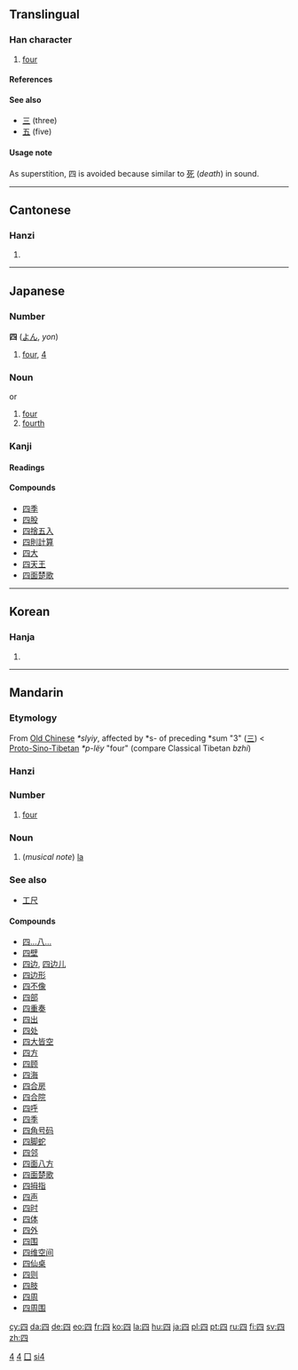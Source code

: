 {{see|肆}}<!-- may be replaced by zh-forms -->

==Translingual==
{{Han stroke|[[Image:四-bw.png|200px]]}}
===Han character===
{{Han char|rn=31|rad=囗|as=02|sn=5|four=6021<sub>0</sub>|canj=田金 (WC)}}
# [[four]]
====References====
{{Han ref|kx=0216.220|dkj=04682|dj=0439.210|hdz=10710.160|uh=56DB|ud=22235|bh=A57C|bd=42364}}

====See also====
* [[三]] (three)
* [[五]] (five)

====Usage note====
As superstition, 四 is avoided because similar to [[死]] (''death'') in sound.
----
==Cantonese==
===Hanzi===
{{yue-hanzi|jyut=|y=[[sei3]]}}
# {{defn|Cantonese}}
----
== Japanese ==
===Number===
'''四''' ([[よん]], ''yon'')
# [[four]], [[4]]

[[Category:Japanese numbers|4]]

=== Noun ===
{{ja-noun|k|hira=よん|rom=yon}} or {{ja-noun|k|hira=し|rom=shi}}
# [[four]]
# [[fourth]]

===Kanji===
{{ja-kanji|grade=1|rs=口02}}
====Readings====
{{ja-readings|on=[[し]] (''shi'')|kun=[[よん]] (''yon''), [[よっつ]] (''yottsu''), [[よつ]] (''yotsu''), [[よたび]] (''yotabi'')}}
====Compounds====
*[[四季]]
*[[四股]]
*[[四捨五入]]
*[[四則計算]]
*[[四大]]
*[[四天王]]
*[[四面楚歌]]
----
==Korean==
===Hanja===
{{ko-hanja|hangeul=사|eumhun=넉|rv=sa|mr=sa}}
# {{defn|Korean}}

[[Category:Korean numbers|4]]
----
==Mandarin==
===Etymology===

From [[Old Chinese]] ''*slyiy'', affected by *s- of preceding *sum "3" ([[三]]) < [[Proto-Sino-Tibetan]] ''*p-lëy'' "four" (compare Classical Tibetan ''bzhi'')

===Hanzi===
{{cmn-hanzi|pin=[[sì]] ([[si4]])|wg=[[ssu4|ssu<sup>4</sup>]]}}

===Number===

# [[four]]

===Noun===

#(''musical note'') [[la]]

===See also===
*[[工尺]]

====Compounds====
*[[四…八…]]
*[[四壁]]
*[[四边]], [[四边儿]]
*[[四边形]]
*[[四不像]]
*[[四部]]
*[[四重奏]]
*[[四出]]
*[[四处]]
*[[四大皆空]]
*[[四方]]
*[[四顾]]
*[[四海]]
*[[四合房]]
*[[四合院]]
*[[四呼]]
*[[四季]]
*[[四角号码]]
*[[四脚蛇]]
*[[四邻]]
*[[四面八方]]
*[[四面楚歌]]
*[[四拇指]]
*[[四声]]
*[[四时]]
*[[四体]]
*[[四外]]
*[[四围]]
*[[四维空间]]
*[[四仙桌]]
*[[四则]]
*[[四肢]]
*[[四周]]
*[[四周围]]

[[Category:zh-tw:Numbers|囗]]
[[Category:zh-cn:Numbers|si4]]

[[cy:四]]
[[da:四]]
[[de:四]]
[[eo:四]]
[[fr:四]]
[[ko:四]]
[[la:四]]
[[hu:四]]
[[ja:四]]
[[pl:四]]
[[pt:四]]
[[ru:四]]
[[fi:四]]
[[sv:四]]
[[zh:四]]